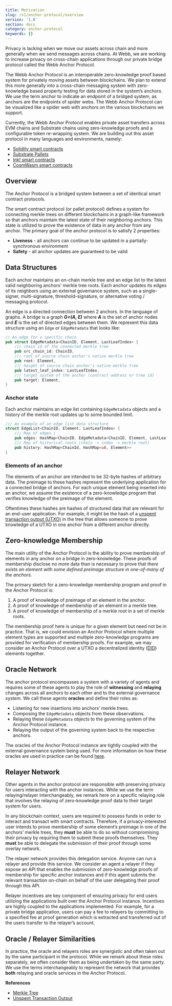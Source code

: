 ```yaml
---
title: Motivation
slug: /v1/anchor-protocol/overview
version: '1.0'
section: docs
category: anchor-protocol
keywords: []
---
```


Privacy is lacking when we move our assets across chain and more generally when we send messages across chains.
At Webb, we are working to increase privacy on cross-chain applications through our private bridge protocol
called the Webb Anchor Protocol.

The Webb Anchor Protocol is an interoperable zero-knowledge proof based system for privately moving assets
between blockchains. We plan to extend this more generally into a cross-chain messaging system with
zero-knowledge based property testing for data stored in the system’s anchors. We use the term anchor to
indicate an endpoint of a bridged system, as anchors are the endpoints of spider webs. The Webb Anchor Protocol
can be visualized like a spider web with anchors on the various blockchains we support.

Currently, the Webb Anchor Protocol enables private asset transfers across EVM chains and Substrate chains
using zero-knowledge proofs and a configurable token re-wrapping system. We are building out this asset
protocol in many languages and environments, namely:

- [Solidity smart contracts](https://github.com/webb-tools/protocol-solidity)
- [Substrate Pallets](https://github.com/webb-tools/protocol-substrate)
- [Ink! smart contracts](https://github.com/webb-tools/protocol-ink)
- [CosmWasm smart contracts](https://github.com/webb-tools/protocol-cosmwasm)

## Overview

The Anchor Protocol is a bridged system between a set of identical smart contract protocols.

The smart contract protocol (or pallet protocol) defines a system for connecting merkle trees on different
blockchains in a graph-like framework so that anchors maintain the latest state of their neighboring anchors.
This state is utilized to prove the existence of data in any anchor from any anchor. The primary goal of the
anchor protocol is to satisfy 2 properties:

- **Liveness** - all anchors can continue to be updated in a partially-synchronous environment
- **Safety** - all anchor updates are guaranteed to be valid

## Data Structures

Each anchor maintains an on-chain merkle tree and an edge list to the latest valid neighboring anchors’ merkle
tree roots. Each anchor updates its edges of its neighbors using an external governance system, such as a
single-signer, multi-signature, threshold-signature, or alternative voting / messaging protocol.

An edge is a directed connection between 2 anchors. In the language of graphs. A bridge is a
graph **_G=(A, E)_** where **_A_** is the set of anchor nodes and **_E_** is the set of directed edges between
them. We represent this data structure using an `Edge` or `EdgeMetadata` that looks like:

```rust
// An edge for a specific chain
pub struct EdgeMetadata<ChainID, Element, LastLeafIndex> {
	/// chain id of the connected merkle tree
	pub src_chain_id: ChainID,
	/// root of source chain anchor's native merkle tree
	pub root: Element,
	/// height of source chain anchor's native merkle tree
	pub latest_leaf_index: LastLeafIndex,
	/// target system of the anchor (contract address or tree id)
	pub target: Element,
}
```

### Anchor state

Each anchor maintains an edge list containing `EdgeMetadata` objects and a history of the merkle root updates
up to some bounded limit.

```rust
/// An example of an edge list data structure
struct EdgeList<ChainID, Element, LastLeafIndex> {
	/// Map of edges (
	pub edges: HashMap<ChainID, EdgeMetadata<ChainID, Element, LastLeafIndex>
	/// Map of historical roots (chain -> index -> merkle root)
	pub history: HashMap<ChainId, HashMap<u8, Element>>
}
```

### Elements of an anchor

The elements of an anchor are intended to be 32-byte hashes of arbitrary data. The preimage to these hashes
represent the underlying application for a connected bridge of anchors. For each unique element being inserted
into an anchor, we assume the existence of a zero-knowledge program that verifies knowledge of the preimage of
the element.

Oftentimes these hashes are hashes of structured data that are relevant for an end-user application. For example,
it might be the hash of a [unspent transaction output (UTXO)](https://en.wikipedia.org/wiki/Unspent_transaction_output)
in the tree that allows someone to prove knowledge of a UTXO in one anchor from a different anchor directly.

## Zero-knowledge Membership

The main utility of the Anchor Protocol is the ability to prove membership of elements in any anchor on a bridge in
zero-knowledge. These proofs of membership disclose no more data than is necessary to prove that _there exists an
element with some defined preimage structure in one-of-many of the anchors._

The primary sketch for a zero-knowledge membership program and proof in the Anchor Protocol is:

1. A proof of knowledge of preimage of an element in the anchor.
2. A proof of knowledge of membership of an element in a merkle tree.
3. A proof of knowledge of membership of a merkle root in a set of merkle roots.

The membership proof here is unique for a given element but need not be in practice. That is, we could envision
an Anchor Protocol where multiple element types are supported and multiple zero-knowledge programs are provided
for verification of membership proofs. For example, we may consider an Anchor Protocol over a UTXO a decentralized
identity ([DID](https://www.w3.org/TR/did-core/)) elements together.

## Oracle Network

The anchor protocol encompasses a system with a variety of agents and requires some of these agents to play the role
of **witnessing** and **relaying** changes across all anchors to each other and to the external governance system.
We call these agents **oracles** and define their roles as:

- Listening for new insertions into anchors’ merkle trees.
- Composing the `EdgeMetadata` objects from these observations.
- Relaying these `EdgeMetadata` objects to the governing system of the Anchor Protocol instance.
- Relaying the output of the governing system back to the respective anchors.

The oracles of the Anchor Protocol instance are tightly coupled with the external governance system being used. For more
information on how these oracles are used in practice can be found [here](https://github.com/webb-tools/relayer).

## Relayer Network

Other agents in the anchor protocol are responsible with preserving privacy for users interacting with the anchor instances.
While we use the term relaying/relayer interchangeably, we remark here on a specific relaying role that involves the relaying
of zero-knowledge proof data to their target system for users.

In any blockchain context, users are required to possess funds in order to interact and transact with smart contracts.
Therefore, if a privacy-interested user intends to prove membership of some element’s preimage in one of the anchors’
merkle trees, they **must** be able to do so without compromising their privacy by requiring them to submit these proofs
themselves. They **must** be able to delegate the submission of their proof through some overlay network.

The relayer network provides this delegation service. Anyone can run a relayer and provide this service. We consider an agent
a relayer if they expose an API that enables the submission of zero-knowledge proofs of membership for specific anchor
instances and if this agent submits the relevant transaction on-chain on behalf of the user delegating their proof through this API.

Relayer incentives are key component of ensuring privacy for end users utilizing the applications built over the Anchor Protocol
instance. Incentives are highly coupled to the applications implemented. For example, for a private bridge application, users can
pay a fee to relayers by committing to a specified fee at proof generation which is extracted and transferred out of the users
transfer to the relayer’s account.

## Oracle / Relayer Similarities

In practice, the oracle and relayers roles are synergistic and often taken out by the same participant in the protocol. While we
remark about these roles separately, we often consider them as being undertaken by the same party. We use the terms interchangeably
to represent the network that provides **both** relaying and oracle services in the Anchor Protocol.

**References**

- [Merkle Tree](https://en.wikipedia.org/wiki/Merkle_tree)
- [Unspent Transaction Output](https://en.wikipedia.org/wiki/Unspent_transaction_output)
